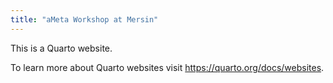 ```yaml
---
title: "aMeta Workshop at Mersin"
---
```


This is a Quarto website.

To learn more about Quarto websites visit <https://quarto.org/docs/websites>.

